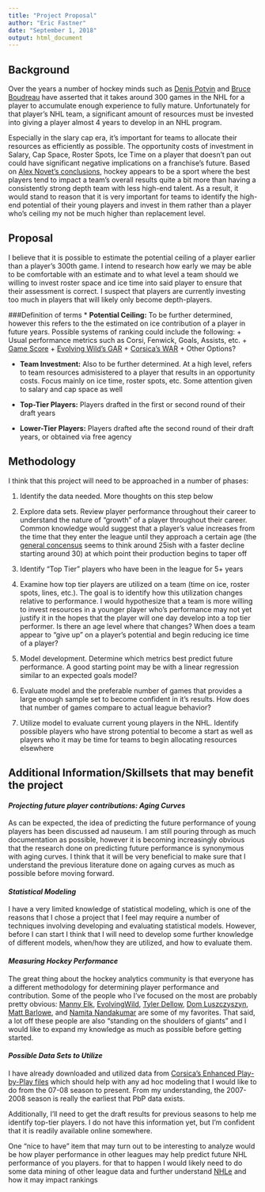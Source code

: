 ```yaml
---
title: "Project Proposal"
author: "Eric Fastner"
date: "September 1, 2018"
output: html_document
---
```


## Background
Over the years a number of hockey minds such as [Denis Potvin](https://www.theglobeandmail.com/sports/midseason-report/article1068323/?page=all) and [Bruce Boudreau](http://www.startribune.com/q-amp-a-with-wild-coach-bruce-boudreau/444222393/) have asserted that it takes around 300 games in the NHL for a player to accumulate enough experience to fully mature. Unfortunately for that player's NHL team, a significant amount of resources must be invested into giving a player almost 4 years to develop in an NHL program. 

Especially in the slary cap era, it's important for teams to allocate their resources as efficiently as possible. The opportunity costs of investment in Salary, Cap Space, Roster Spots, Ice Time on a player that doesn't pan out could have significant negative implications on a franchise's future. Based on [Alex Novet's conclusions](https://hockey-graphs.com/2017/03/14/strong-and-weak-links-talent-distribution-within-teams/), hockey appears to be a sport where the best players tend to impact a team's overall results quite a bit more than having a consistently strong depth team with less high-end talent. As a result, it would stand to reason that it is very important for teams to identify the high-end potential of their young players and invest in them rather than a player who's ceiling my not be much higher than replacement level. 

## Proposal

I believe that it is possible to estimate the potential ceiling of a player earlier than a player's 300th game. I intend to research how early we may be able to be comfortable with an estimate and to what level a team should we willing to invest roster space and ice time into said player to ensure that their assessment is correct. I suspect that players are currently investing too much in players that will likely only become depth-players.

###Definition of terms
* **Potential Ceiling:** To be further determined, however this refers to the the estimated on ice contribution of a player in future years. Possible systems of ranking could include the following:
    + Usual performance metrics such as Corsi, Fenwick, Goals, Assists, etc. 
    + [Game Score](https://hockey-graphs.com/2016/07/13/measuring-single-game-productivity-an-introduction-to-game-score/)
    + [Evolving Wild's GAR](https://hockeygraphsdotcom.files.wordpress.com/2018/08/gar_spm_ritsac_18.pdf)
    + [Corsica's WAR](http://corsica.hockey/war/)
    + Other Options?

* **Team Investment:** Also to be further determined. At a high level, refers to team resources admisistered to a player that results in an opportunity costs. Focus mainly on ice time, roster spots, etc. Some attention given to salary and cap space as well

* **Top-Tier Players:** Players drafted in the first or second round of their draft years

* **Lower-Tier Players:** Players drafted afte the second round of their draft years, or obtained via free agency

## Methodology
I think that this project will need to be approached in a number of phases:

1. Identify the data needed. More thoughts on this step below

2. Explore data sets. Review player performance throughout their career to understand the nature of "growth" of a player throughout their career. Common knowledge would suggest that a player's value increases from the time that they enter the league until they approach a certain age (the [general concensus](https://hockey-graphs.com/2017/03/23/a-new-look-at-aging-curves-for-nhl-skaters-part-1/) seems to think around 25ish with a faster decline starting around 30) at which point their production begins to taper off

3. Identify "Top Tier" players who have been in the league for 5+ years

4. Examine how top tier players are utilized on a team (time on ice, roster spots, lines, etc.). The goal is to identify how this utilization changes relative to performance. I would hypothesize that a team is more willing to invest resources in a younger player who's performance may not yet justify it in the hopes that the player will one day develop into a top tier performer. Is there an age level where that changes? When does a team appear to "give up" on a player's potential and begin reducing ice time of a player? 

5. Model development. Determine which metrics best predict future performance. A good starting point may be with a linear regression similar to an expected goals model?

6. Evaluate model and the preferable number of games that provides a large enough sample set to become confident in it's results. How does that number of games compare to actual league behavior? 

7. Utilize model to evaluate current young players in the NHL. Identify possible players who have strong potential to become a start as well as players who it may be time for teams to begin allocating resources elsewhere

## Additional Information/Skillsets that may benefit the project
#### *Projecting future player contributions: Aging Curves*
As can be expected, the idea of predicting the future performance of young players has been discussed ad nauseum. I am still pouring through as much documentation as possible, however it is becoming increasingly obvious that the research done on predicting future performance is synonymous with aging curves. I think that it will be very beneficial to make sure that I understand the previous literature done on againg curves as much as possible before moving forward.

#### *Statistical Modeling*
I have a very limited knowledge of statistical modeling, which is one of the reasons that I chose a project that I feel may require a number of techniques involving developing and evaluating statistical models. However, before I can start I think that I will need to develop some further knowledge of different models, when/how they are utilized, and how to evaluate them.

#### *Measuring Hockey Performance*
The great thing about the hockey analytics community is that everyone has a different methodology for determining player performance and contribution. Some of the people who I've focused on the most are probably pretty obvious: [Manny Elk](https://twitter.com/manny_hockey), [EvolvingWild](https://twitter.com/EvolvingWild), [Tyler Dellow](https://twitter.com/dellowhockey), [Dom Luszczyszyn](https://twitter.com/domluszczyszyn), [Matt Barlowe](https://twitter.com/matt_barlowe), and [Namita Nandakumar](https://twitter.com/nnstats) are some of my favorites. That said, a lot off these people are also "standing on the shoulders of giants" and I would like to expand my knowledge as much as possible before getting started.

#### *Possible Data Sets to Utilize*
I have already downloaded and utilized data from [Corsica's Enhanced Play-by-Play files](https://twitter.com/CorsicaHockey/status/980931037533532160) which should help with any ad hoc modeling that I would like to do from the 07-08 season to present. From my understanding, the 2007-2008 season is really the earliest that PbP data exists.

Additionally, I'll need to get the draft results for previous seasons to help me identify top-tier players. I do not have this information yet, but I'm confident that it is readily available online somewhere. 

One "nice to have" item that may turn out to be interesting to analyze would be how player performance in other leagues may help predict future NHL performance of you players. for that to happen I would likely need to do some data mining of other league data and further understand [NHLe](https://www.nhlnumbers.com/2015/07/17/predicting-future-nhl-scoring-success-with-nhle-thresholds-related-factors) and how it may impact rankings